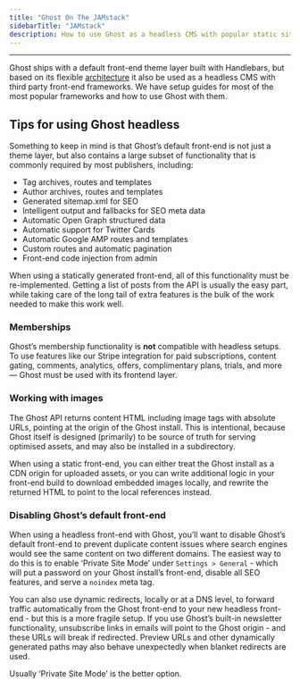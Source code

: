 ```yaml
---
title: "Ghost On The JAMstack"
sidebarTitle: "JAMstack"
description: How to use Ghost as a headless CMS with popular static site generators
---
```


***

Ghost ships with a default front-end theme layer built with Handlebars, but based on its flexible [architecture](/docs/architecture/) it also be used as a headless CMS with third party front-end frameworks. We have setup guides for most of the most popular frameworks and how to use Ghost with them.

<CardGroup cols={3}>
  <Card img="/images/9994e9a8-nextjs-logo.svg" href="/docs/jamstack/next/" />
  <Card img="/images/cf116fbd-gatsby-logo.svg" href="/docs/jamstack/gatsby/" />
  <Card img="/images/475cf82c-hexo-logo.svg" href="/docs/jamstack/hexo/" />
  <Card img="/images/138c831d-nuxtjs-logo_hu9cae5061ed1f69c9d83af67ed2b31db3_33854_921x0_resize_q100_h2_box_3.webp" href="/docs/jamstack/nuxt/" />
  <Card img="/images/ccfd30e7-vuepress-logo_hu682ba1d96ca023ceb24ae8867fa88f58_8588_1031x0_resize_q100_h2_box_3.webp" href="/docs/jamstack/vuepress/" />
  <Card img="/images/fff9bebe-gridsome-logo.svg" href="/docs/jamstack/gridsome/" />
  <Card img="/images/0d290655-eleventy-logo.svg" href="/docs/jamstack/eleventy/" />
  <Card img="/images/2abd65c9-custom.svg" href="/docs/jamstack/custom/" />
</CardGroup>

## Tips for using Ghost headless

Something to keep in mind is that Ghost’s default front-end is not just a theme layer, but also contains a large subset of functionality that is commonly required by most publishers, including:

* Tag archives, routes and templates
* Author archives, routes and templates
* Generated sitemap.xml for SEO
* Intelligent output and fallbacks for SEO meta data
* Automatic Open Graph structured data
* Automatic support for Twitter Cards
* Automatic Google AMP routes and templates
* Custom routes and automatic pagination
* Front-end code injection from admin

When using a statically generated front-end, all of this functionality must be re-implemented. Getting a list of posts from the API is usually the easy part, while taking care of the long tail of extra features is the bulk of the work needed to make this work well.

### Memberships

Ghost’s membership functionality is **not** compatible with headless setups. To use features like our Stripe integration for paid subscriptions, content gating, comments, analytics, offers, complimentary plans, trials, and more — Ghost must be used with its frontend layer.

### Working with images

The Ghost API returns content HTML including image tags with absolute URLs, pointing at the origin of the Ghost install. This is intentional, because Ghost itself is designed (primarily) to be source of truth for serving optimised assets, and may also be installed in a subdirectory.

When using a static front-end, you can either treat the Ghost install as a CDN origin for uploaded assets, or you can write additional logic in your front-end build to download embedded images locally, and rewrite the returned HTML to point to the local references instead.

### Disabling Ghost’s default front-end

When using a headless front-end with Ghost, you’ll want to disable Ghost’s default front-end to prevent duplicate content issues where search engines would see the same content on two different domains. The easiest way to do this is to enable ‘Private Site Mode’ under `Settings > General` - which will put a password on your Ghost install’s front-end, disable all SEO features, and serve a `noindex` meta tag.

You can also use dynamic redirects, locally or at a DNS level, to forward traffic automatically from the Ghost front-end to your new headless front-end - but this is a more fragile setup. If you use Ghost’s built-in newsletter functionality, unsubscribe links in emails will point to the Ghost origin - and these URLs will break if redirected. Preview URLs and other dynamically generated paths may also behave unexpectedly when blanket redirects are used.

Usually ‘Private Site Mode’ is the better option.
